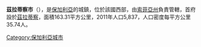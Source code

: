 {{Coord|42.717|N|24.133|E|display=title}}

'''茲拉蒂察市'''（{{lang-bg|Златица}}），是[[保加利亞|保加利亞]]的城鎮，位於該國西部，由[[索菲亞州|索菲亞州]]負責管轄，首府設於[[茲拉蒂察|茲拉蒂察]]，面積163.31平方公里，2011年人口5,837，人口密度每平方公里35.74人。

{{Bulgaria-geo-stub}}
[[Category:保加利亞城市|Category:保加利亞城市]]